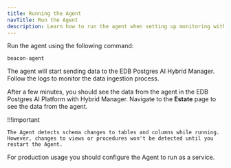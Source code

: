 ```yaml
---
title: Running the Agent
navTitle: Run the Agent
description: Learn how to run the agent when setting up monitoring with PG AI Hybrid Manager.
---
```


Run the agent using the following command: 

```
beacon-agent
```

The agent will start sending data to the EDB Postgres AI Hybrid Manager. Follow the logs to monitor the data ingestion process.

After a few minutes, you should see the data from the agent in the EDB Postgres AI Platform with Hybrid Manager. Navigate to the **Estate** page to see the data from the agent.

!!!important

    The Agent detects schema changes to tables and columns while running. However, changes to views or procedures won't be detected until you restart the Agent.

For production usage you should configure the Agent to run as a service.
